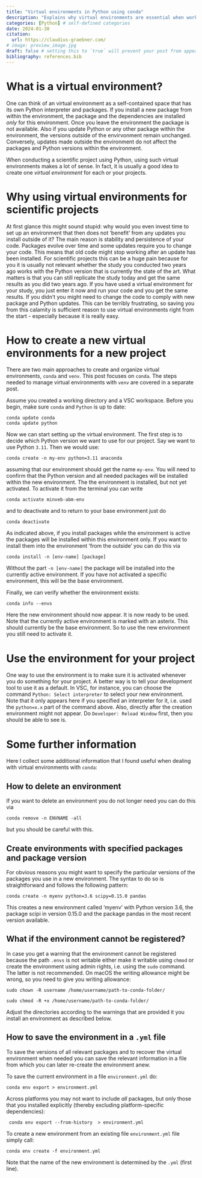 ```yaml
---
title: "Virtual environments in Python using conda"
description: "Explains why virtual environments are essential when working on scientific projects and how to manage them in Python using conda."
categories: [Python] # self-defined categories
date: 2024-01-30
citation: 
  url: https://claudius-graebner.com/
# image: preview_image.jpg
draft: false # setting this to `true` will prevent your post from appearing on your listing page until you're ready!
bibliography: references.bib
---
```


# What is a virtual environment?

One can think of an virtual environment as a self-contained space that has its own Python interpreter and packages.
If you install a new package from within the environment, the package and the dependencies are installed *only* for this environment.
Once you leave the environment the package is not available.
Also if you update Python or any other package within the environment, the versions outside of the envirvonment remain unchanged.
Conversely, updates made outside the environment do not affect the packages and Python versions within the environment.

When conducting a scientific project using Python, using such virtual environments makes a lot of sense.
In fact, it is usually a good idea to create one *virtual environment* for each or your projects. 

# Why using virtual environments for scientific projects

At first glance this might sound stupid: 
why would you even invest time to set up an environment that then does not 'benefit' from any updates you install outside of it?
The main reason is stability and persistence of your code.
Packages evolve over time and some updates require you to change your code.
This means that old code might stop working after an update has been installed.
For scientific projects this can be a huge pain because for you it is usually not relevant whether the study you conducted two years ago works with the Python version that is currently the state of the art. 
What matters is that you can still replicate the study today and get the same results as you did two years ago.
If you have used a virtual environment for your study, you just enter it now and run your code and you get the same results.
If you didn't you might need to change the code to comply with new package and Python updates. 
This can be terribly frustrating, so saving you from this calamity is sufficient reason to use virtual environments right from the start - especially because it is really easy.

# How to create a new virtual environments for a new project

There are two main approaches to create and organize virtual environments, `conda` and `venv`.
This post focuses on `conda`. The steps needed to manage virtual environments with `venv` 
are covered in a separate post.

Assume you created a working directory and a VSC workspace.
Before you begin, make sure `conda` and `Python` is up to date:

```
conda update conda
conda update python
```

Now we can start setting up the virtual environment.
The first step is to decide which Python version we want to use for our project. 
Say we want to use Python `3.11`. Then we would use:

``` 
conda create -n my-env python=3.11 anaconda
```
 assuming that our environment should get the name `my-env `.
 You will need to confirm that the Python version and all needed packages will be installed within the new environment.
 The the environment is installed, but not yet activated. 
 To activate it from the terminal you can write

 ```
 conda activate minveb-abm-env
 ```

 and to deactivate and to return to your base environment just do

 ```
 conda deactivate
 ```

 As indicated above, if you install packages while the environment is active the packages will be installed within this environment only. 
 If you want to install them into the environment 'from the outside' you can do this via

 ```
 conda install -n [env-name] [package]
 ````

Without the part `-n [env-name]` the package will be installed into the currently active environment.
If you have not activated a specific environment, this will be the base environment.

Finally, we can verify whether the environment exists:

```
conda info --envs
```

Here the new environment should now appear. It is now ready to be used.
Note that the currently active environment is marked with an asterix. 
This should currently be the base environment. 
So to use the new environment you still need to activate it.

# Use the environment for your project

One way to use the environment is to make sure it is activated whenever you do something for your project.
A better way is to tell your development tool to use it as a default.
In VSC, for instance, you can choose the command `Python: Select interpreter` to select your new environment.
Note that it only appears here if you specified an interpreter for it, i.e. used the `python=x.x` part of the command above.
Also, directly after the creation environment might not appear. 
Do `Developer: Reload Window` first, then you should be able to see is.

# Some further information

Here I collect some additional information that I found useful when dealing with 
virtual environments with `conda`:

## How to delete an environment

 If you want to delete an environment you do not longer need you can do this via

 ```
 conda remove -n ENVNAME -all
 ```

 but you should be careful with this.

## Create environments with specified packages and package version

For obvious reasons you might want to specify the particular versions of 
the packages you use in a new environment. 
The syntax to do so is straightforward and follows the following pattern:

```
conda create -n myenv python=3.6 scipy=0.15.0 pandas
```

This creates a new environment called 'myenv' with Python version 3.6,
the package scipi in version 0.15.0 and the package pandas in the most
recent version available.

## What if the environment cannot be registered?

In case you get a warning that the environment cannot be registered 
because the path `.envs` is not writable either make it writable using 
`chmod` or create the environment using admin rights, i.e. using the 
`sudo` command.
The latter is not recommended.
On macOS the writing allowance might be wrong, so you need to give 
you writing allowance:

```
sudo chown -R username /home/username/path-to-conda-folder/

sudo chmod -R +x /home/username/path-to-conda-folder/
```

Adjust the directories according to the warnings that are provided it 
you install an environment as described below.


## How to save the environment in a `.yml` file

To save the versions of all relevant packages and to recover the 
virtual environment when needed you can save the relevant information
in a file from which you can later re-create the environment anew.

To save the current environment in a file `environment.yml` do:

```
conda env export > environment.yml
```

Across platforms you may not want to include *all* packages, but only
those that you installed explicitly (thereby excluding platform-specific dependencies):

```
 conda env export --from-history  > environment.yml
 ```

To create a new environment from an existing file 
`environment.yml` file simply call:

```
conda env create -f environment.yml
```

Note that the name of the new environment is determined by the
`.yml` (first line).